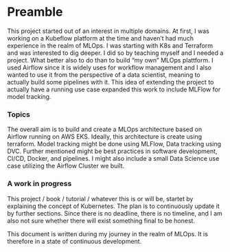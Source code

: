 # Preamble {.unnumbered}

This project started out of an interest in multiple domains. At first, I was working on a Kubeflow platform at the time and haven't had much experience in the realm of MLOps. I was starting with K8s and Terraform and was interested to dig deeper. I did so by teaching myself and I needed a project. What better also to do than to build "my own" MLOps plattform. I used Airflow since it is widely uses for workflow management and I also wanted to use it from the perspective of a data scientist, meaning to actually build some pipelines with it. This idea of extending the project to actually have a running use case expanded this work to include MLFlow for model tracking.

### Topics {.unlisted .unnumbered}

The overall aim is to build and create a MLOps architecture based on Airflow running on AWS EKS. Ideally, this architecture is create using terraform. Model tracking might be done using MLFlow, Data tracking using DVC. Further mentioned might be best practices in software development, CI/CD, Docker, and pipelines. I might also include a small Data Science use case utilizing the Airflow Cluster we built.

### A work in progress {.unlisted .unnumbered}

This project / book / tutorial / whatever this is or will be, startet by explaining the concept of Kubernetes. The plan is to continuously update it by further sections. Since there is no deadline, there is no timeline, and I am also not sure whether there will exist something final to be honest.

This document is written during my journey in the realm of MLOps. It is therefore in a state of continuous development. 
